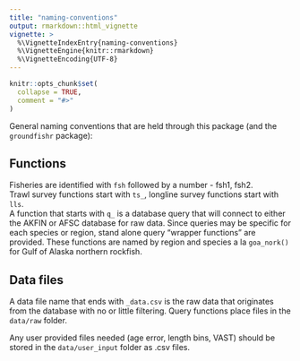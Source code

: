 ```yaml
---
title: "naming-conventions"
output: rmarkdown::html_vignette
vignette: >
  %\VignetteIndexEntry{naming-conventions}
  %\VignetteEngine{knitr::rmarkdown}
  %\VignetteEncoding{UTF-8}
---
```


```r
knitr::opts_chunk$set(
  collapse = TRUE,
  comment = "#>"
)
```

General naming conventions that are held through this package (and the `groundfishr` package):

## Functions 

Fisheries are identified with `fsh` followed by a number - fsh1, fsh2.  
Trawl survey functions start with `ts_`, longline survey functions start with `lls`.  
A function that starts with `q_` is a database query that will connect to either the AKFIN or AFSC database for raw data. 
Since queries may be specific for each species or region, stand alone query "wrapper functions" are provided. 
These functions are named by region and species a la `goa_nork()` for Gulf of Alaska northern rockfish.  

## Data files

A data file name that ends with `_data.csv` is the raw data that originates from the database with no or little filtering. 
Query functions place files in the `data/raw` folder.  
 
Any user provided files needed (age error, length bins, VAST) should be stored in the `data/user_input` folder as .csv files.
